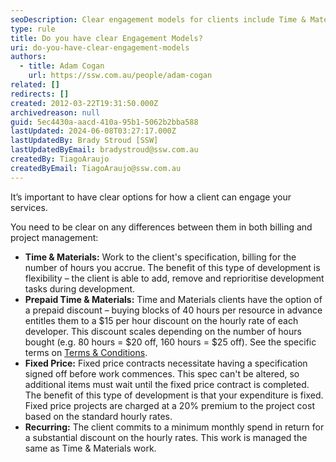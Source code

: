 ```yaml
---
seoDescription: Clear engagement models for clients include Time & Materials, Prepaid Time & Materials, Fixed Price, and Recurring options, each with unique billing and project management approaches.
type: rule
title: Do you have clear Engagement Models?
uri: do-you-have-clear-engagement-models
authors:
  - title: Adam Cogan
    url: https://ssw.com.au/people/adam-cogan
related: []
redirects: []
created: 2012-03-22T19:31:50.000Z
archivedreason: null
guid: 5ec4430a-aacd-410a-95b1-5062b2bba588
lastUpdated: 2024-06-08T03:27:17.000Z
lastUpdatedBy: Brady Stroud [SSW]
lastUpdatedByEmail: bradystroud@ssw.com.au
createdBy: TiagoAraujo
createdByEmail: TiagoAraujo@ssw.com.au
---
```


It’s important to have clear options for how a client can engage your services.

You need to be clear on any differences between them in both billing and project management:
- **Time & Materials:** Work to the client's specification, billing for the number of hours you accrue. The benefit of this type of development is flexibility – the client is able to add, remove and reprioritise development tasks during development.
- **Prepaid Time & Materials:** Time and Materials clients have the option of a prepaid discount – buying blocks of 40 hours per resource in advance entitles them to a $15 per hour discount on the hourly rate of each developer. This discount scales depending on the number of hours bought (e.g. 80 hours = $20 off, 160 hours = $25 off). See the specific terms on [Terms & Conditions](https://www.ssw.com.au/terms-and-conditions).
- **Fixed Price:** Fixed price contracts necessitate having a specification signed off before work commences. This spec can't be altered, so additional items must wait until the fixed price contract is completed. The benefit of this type of development is that your expenditure is fixed. Fixed price projects are charged at a 20% premium to the project cost based on the standard hourly rates.
- **Recurring:** The client commits to a minimum monthly spend in return for a substantial discount on the hourly rates. This work is managed the same as Time & Materials work.
